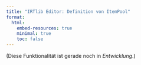 ```yaml
---
title: "IRTlib Editor: Definition von ItemPool"
format:
  html:
    embed-resources: true
    minimal: true 
    toc: false
---
```


(Diese Funktionalität ist gerade noch in *Entwicklung*.)
